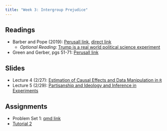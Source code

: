 ```yaml
---
title: "Week 3: Intergroup Prejudice"
---
```


## Readings

-   Barber and Pope (2019): [Perusall link](https://app.perusall.com/courses/17-831-data-and-politics/does-party-trump-ideology-disentangling-party-and-ideology-in-america), [direct link](https://www.cambridge.org/core/journals/american-political-science-review/article/does-party-trump-ideology-disentangling-party-and-ideology-in-america/B5BAD0AE947BD3CF18D51D399263C8D3)
    -   *Optional Reading*: [Trump is a real world political science experiment](https://www.vox.com/science-and-health/2017/10/11/16288690/trump-political-science-psychology-follow-the-leader)
-   Green and Gerber, pgs 51-71: [Perusall link](https://app.perusall.com/courses/17-831-data-and-politics/_/dashboard/documents/document-NbSW5QLZB992ExiG4)

## Slides

- Lecture 4 (2/27): [Estimation of Causal Effects and Data Manipulation in `R`](../lectures/04-estimation_dplyr/estimation_dplyr.qmd)
- Lecture 5 (2/29): [Partisanship and Ideology and Inference in Experiments](../lectures/05-partisanship_inference/partisanship_inference.qmd)

## Assignments

-  Problem Set 1:  [qmd link](https://www.dropbox.com/scl/fi/d8ywmrj5jk3olgmji9pd6/pset1.qmd?rlkey=g609rnq5kckjiq0rohwb7w8eb&dl=0)
-   [Tutorial 2](https://dhidalgo.shinyapps.io/Tutorial-2/)
